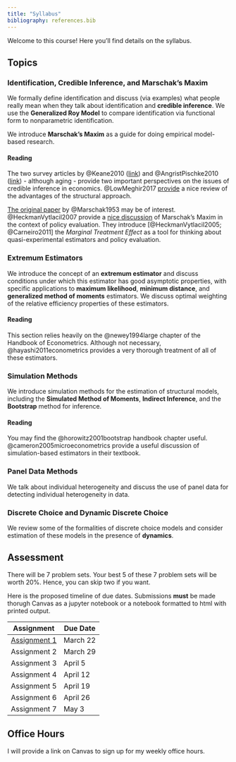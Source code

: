 ```yaml
---
title: "Syllabus"
bibliography: references.bib
---
```


Welcome to this course! Here you'll find details on the syllabus.

## Topics

### Identification, Credible Inference, and Marschak's Maxim

We formally define identification and discuss (via examples) what people really mean when they talk about identification and **credible inference**. We use the **Generalized Roy Model** to compare identification via functional form to nonparametric identification.

We introduce **Marschak's Maxim** as a guide for doing empirical model-based research.

#### Reading

The two survey articles by @Keane2010 ([link](/papers/KeaneJEP2010.pdf)) and @AngristPischke2010 ([link](/papers/TheCredibilityRevolutionInEmpiricalEconomics_AngristPischke_JEP_2010.pdf)) -  although aging - provide two important perspectives on the issues of credible inference in economics. @LowMeghir2017 [provide](/papers/TheUseOfStructuralModelsInEconometrics_LowMeghir_JEP_2017.pdf) a nice review of the advantages of the structural approach.

[The original paper](/papers/Marschak1953.pdf) by @Marschak1953 may be of interest. @HeckmanVytlacil2007 provide a [nice discussion](/papers/HeckmanVytlacilHandbook2007.pdf) of Marschak's Maxim in the context of policy evaluation. They introduce [@HeckmanVytlacil2005; @Carneiro2011] the *Marginal Treatment Effect* as a tool for thinking about quasi-experimental estimators and policy evaluation.

### Extremum Estimators

We introduce the concept of an **extremum estimator** and discuss conditions under which this estimator has good asymptotic properties, with specific applications to **maximum likelihood**, **minimum distance**, and **generalized method of moments** estimators. We discuss optimal weighting of the relative efficiency properties of these estimators.

#### Reading

This section relies heavily on the @newey1994large chapter of the Handbook of Econometrics. Although not necessary, @hayashi2011econometrics provides a very thorough treatment of all of these estimators.

### Simulation Methods

We introduce simulation methods for the estimation of structural models, including the **Simulated Method of Moments**, **Indirect Inference**, and the **Bootstrap** method for inference.

#### Reading

You may find the @horowitz2001bootstrap handbook chapter useful. @cameron2005microeconometrics provide a useful discussion of simulation-based estimators in their textbook.

### Panel Data Methods

We talk about individual heterogeneity and discuss the use of panel data for detecting individual heterogeneity in data.

### Discrete Choice and Dynamic Discrete Choice

We review some of the formalities of discrete choice models and consider estimation of these models in the presence of **dynamics**.


## Assessment

There will be 7 problem sets. Your best 5 of these 7 problem sets will be worth 20%. Hence, you can skip two if you want. 

Here is the proposed timeline of due dates. Submissions **must** be made thorugh Canvas as a jupyter notebook or a notebook formatted to html with printed output. 

| Assignment | Due Date |
| ---------- | -------- |
| [Assignment 1](assignments/Assignment-1.ipynb) | March 22 |
| Assignment 2 | March 29 | 
| Assignment 3 | April 5 | 
| Assignment 4 | April 12 | 
| Assignment 5 | April 19 | 
| Assignment 6 | April 26 | 
| Assignment 7 | May 3 | 

## Office Hours

I will provide a link on Canvas to sign up for my weekly office hours.